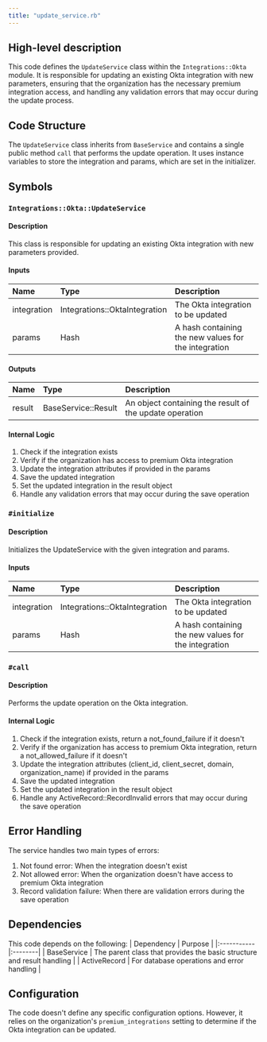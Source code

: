 ```yaml
---
title: "update_service.rb"
---
```


## High-level description
This code defines the `UpdateService` class within the `Integrations::Okta` module. It is responsible for updating an existing Okta integration with new parameters, ensuring that the organization has the necessary premium integration access, and handling any validation errors that may occur during the update process.

## Code Structure
The `UpdateService` class inherits from `BaseService` and contains a single public method `call` that performs the update operation. It uses instance variables to store the integration and params, which are set in the initializer.

## Symbols

### `Integrations::Okta::UpdateService`
#### Description
This class is responsible for updating an existing Okta integration with new parameters provided.

#### Inputs
| Name | Type | Description |
|:-----|:-----|:------------|
| integration | Integrations::OktaIntegration | The Okta integration to be updated |
| params | Hash | A hash containing the new values for the integration |

#### Outputs
| Name | Type | Description |
|:-----|:-----|:------------|
| result | BaseService::Result | An object containing the result of the update operation |

#### Internal Logic
1. Check if the integration exists
2. Verify if the organization has access to premium Okta integration
3. Update the integration attributes if provided in the params
4. Save the updated integration
5. Set the updated integration in the result object
6. Handle any validation errors that may occur during the save operation

### `#initialize`
#### Description
Initializes the UpdateService with the given integration and params.

#### Inputs
| Name | Type | Description |
|:-----|:-----|:------------|
| integration | Integrations::OktaIntegration | The Okta integration to be updated |
| params | Hash | A hash containing the new values for the integration |

### `#call`
#### Description
Performs the update operation on the Okta integration.

#### Internal Logic
1. Check if the integration exists, return a not_found_failure if it doesn't
2. Verify if the organization has access to premium Okta integration, return a not_allowed_failure if it doesn't
3. Update the integration attributes (client_id, client_secret, domain, organization_name) if provided in the params
4. Save the updated integration
5. Set the updated integration in the result object
6. Handle any ActiveRecord::RecordInvalid errors that may occur during the save operation

## Error Handling
The service handles two main types of errors:
1. Not found error: When the integration doesn't exist
2. Not allowed error: When the organization doesn't have access to premium Okta integration
3. Record validation failure: When there are validation errors during the save operation

## Dependencies
This code depends on the following:
| Dependency | Purpose |
|:-----------|:--------|
| BaseService | The parent class that provides the basic structure and result handling |
| ActiveRecord | For database operations and error handling |

## Configuration
The code doesn't define any specific configuration options. However, it relies on the organization's `premium_integrations` setting to determine if the Okta integration can be updated.